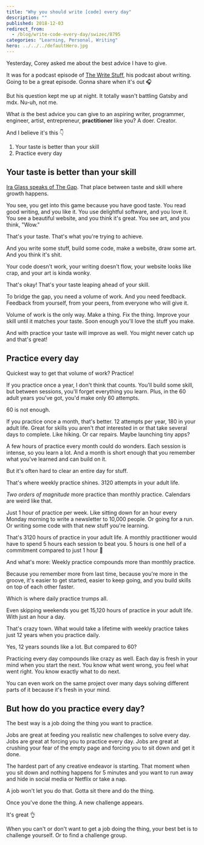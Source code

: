 ```yaml
---
title: "Why you should write [code] every day"
description: ""
published: 2018-12-03
redirect_from:
  - /blog/write-code-every-day/swizec/8795
categories: "Learning, Personal, Writing"
hero: ../../../defaultHero.jpg
---
```


Yesterday, Corey asked me about the best advice I have to give.

It was for a podcast episode of [The Write Stuff](https://thewritestuff.simplecast.fm/), his podcast about writing. Going to be a great episode. Gonna share when it's out 🎧

But his question kept me up at night. It totally wasn't battling Gatsby and mdx. Nu-uh, not me.

What _is_ the best advice you can give to an aspiring writer, programmer, engineer, artist, entrepreneur, **practitioner** like you? A doer. Creator.

And I believe it's this 👇

1.  Your taste is better than your skill
2.  Practice every day

## Your taste is better than your skill

[Ira Glass speaks of The Gap](https://zenpencils.com/comic/90-ira-glass-advice-for-beginners/). That place between taste and skill where growth happens.

You see, you get into this game because you have good taste. You read good writing, and you like it. You use delightful software, and you love it. You see a beautiful website, and you think it's great. You see art, and you think, "Wow."

That's your taste. That's what you're trying to achieve.

And you write some stuff, build some code, make a website, draw some art. And you think it's shit.

Your code doesn't work, your writing doesn't flow, your website looks like crap, and your art is kinda wonky.

That's okay! That's your taste leaping ahead of your skill.

To bridge the gap, you need a volume of work. And you need feedback. Feedback from yourself, from your peers, from everyone who will give it.

Volume of work is the only way. Make a thing. Fix the thing. Improve your skill until it matches your taste. Soon enough you'll love the stuff you make.

And with practice your taste will improve as well. You might never catch up and that's great!

## Practice every day

Quickest way to get that volume of work? Practice!

If you practice once a year, I don't think that counts. You'll build some skill, but between sessions, you'll forget everything you learn. Plus, in the 60 adult years you've got, you'd make only 60 attempts.

60 is not enough.

If you practice once a month, that's better. 12 attempts per year, 180 in your adult life. Great for skills you aren't _that_ interested in or that take several days to complete. Like hiking. Or car repairs. Maybe launching tiny apps?

A few hours of practice every month could do wonders. Each session is intense, so you learn a lot. And a month is short enough that you remember what you've learned and can build on it.

But it's often hard to clear an entire day for stuff.

That's where weekly practice shines. 3120 attempts in your adult life.

_Two orders of magnitude_ more practice than monthly practice. Calendars are weird like that.

Just 1 hour of practice per week. Like sitting down for an hour every Monday morning to write a newsletter to 10,000 people. Or going for a run. Or writing some code with that new stuff you're learning.

That's 3120 hours of practice in your adult life. A monthly practitioner would have to spend 5 hours each session to beat you. 5 hours is one hell of a commitment compared to just 1 hour 🧐

And what's more: Weekly practice compounds more than monthly practice.

Because you remember more from last time, because you're more in the groove, it's easier to get started, easier to keep going, and you build skills on top of each other faster.

Which is where daily practice trumps all.

Even skipping weekends you get 15,120 hours of practice in your adult life. With just an hour a day.

That's crazy town. What would take a lifetime with weekly practice takes just 12 years when you practice daily.

Yes, 12 years sounds like a lot. But compared to 60?

Practicing every day compounds like crazy as well. Each day is fresh in your mind when you start the next. You know what went wrong, you feel what went right. You know exactly what to do next.

You can even work on the same project over many days solving different parts of it because it's fresh in your mind.

## But how do you practice every day?

The best way is a job doing the thing you want to practice.

Jobs are great at feeding you realistic new challenges to solve every day. Jobs are great at forcing you to practice every day. Jobs are great at crushing your fear of the empty page and forcing you to sit down and get it done.

The hardest part of any creative endeavor is starting. That moment when you sit down and nothing happens for 5 minutes and you want to run away and hide in social media or Netflix or take a nap.

A job won't let you do that. Gotta sit there and do the thing.

Once you've done the thing. A new challenge appears.

It's great 👌

When you can't or don't want to get a job doing the thing, your best bet is to challenge yourself. Or to find a challenge group.
